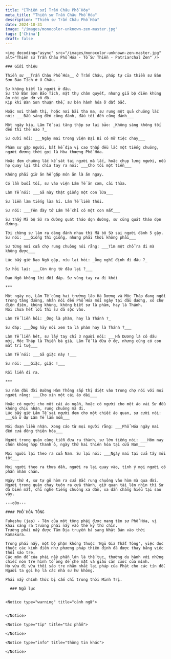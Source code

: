 ```yaml
---
title: "[Thiền sư] Trấn Châu Phổ Hóa"
meta_title: "Thiền sư Trấn Châu Phổ Hóa"
description: "Thiền sư Trấn Châu Phổ Hóa"
date: 2024-10-31
image: "/images/monocolor-unknown-zen-master.jpg"
tags: ['China']
draft: false
---
```


<div className="grid xl:grid-cols-8 lg:grid-cols-8 md:grid-cols-2 sm:grid-cols-2 xs:grid-cols-1 gap-8 bg-body dark:bg-darkmode-body">

  <div className="lg:col-span-3 md:col-span-1">

    <img decoding="async" src="/images/monocolor-unknown-zen-master.jpg" alt="Thiền sư Trấn Châu Phổ Hóa - Tổ Sư Thiền - Patriarchal Zen" />

    ### Giới thiệu

    Thiền sư __Trấn Châu Phổ Hóa__ ở Trấn Châu, pháp tự của thiền sư Bàn Sơn Bảo Tích ở U Châu.

    Sư không biết là người ở đâu.
    Sư thờ Bàn Sơn Bảo Tích, mật thụ chân quyết, nhưng giả bộ điên khùng ăn nói gàn dở vô độ.
    Kịp khi Bàn Sơn thuận thế, sư bèn hành hóa ở đất bắc.

    Hoặc nơi thành thị, hoặc nơi bãi tha ma, sư rung một quả chuông lắc nói: ___Đầu sáng đến cũng đánh, đầu tối đến cũng đánh___

    Một ngày kia, Lâm Tế sai tăng thộp sư lại bảo: _Không sáng không tối đến thì thế nào ?_

    Sư cười nói: ___Ngày mai trong viện Đại Bi có mở tiệc chay___

    Phàm sư gặp người, bất kể địa vị cao thấp đều lắc một tiếng chuông, người đương thời gọi là Hòa thượng Phổ Hóa.

    Hoặc đem chuông lắc kề sát tai người mà lắc, hoặc chụp lưng người, nếu họ quay lại thì chìa tay ra nói: ___Cho tôi một tiền___

    Không phải giờ ăn hễ gặp món ăn là ăn ngay.

    Có lần buổi tối, sư vào viện Lâm Tế ăn cơm, cải thừa.

    Lâm Tế nói: ___Gã này thật giống một con lừa___

    Sư liền làm tiếng lừa hí. Lâm Tế liền thôi.

    Sư nói: ___Tên đày tớ Lâm Tế chỉ có một con mắt___

    Sư thấy Mã bộ Sứ ra đường quát tháo dọn đường, sư cũng quát tháo dọn đường.

    Tới chừng sư làm ra dáng đánh nhau thì Mã bộ Sứ sai người đánh 5 gậy.
    Sư nói: ___Giống thì giống, nhưng phải thời không phải___

    Sư từng nơi cửa chợ rung chuông nói rằng: ___Tìm một chỗ ra đi mà không được___

    Lúc bấy giờ Đạo Ngô gặp, níu lại hỏi: _Ông nghĩ định đi đâu ?_

    Sư hỏi lại: ___Còn ông từ đâu lại ?___

    Đạo Ngô không lời đối đáp. Sư vùng tay ra đi khỏi

    ***

    Một ngày nọ, Lâm Tế cùng hai trưởng lão Hà Dương và Mộc Tháp đang ngồi trong tăng đường, nhân nói đến Phổ Hóa mỗi ngày tại đầu đường, xó chợ điên điên, khùng khùng, không biết sư là phàm, hay là Thánh.
    Nói chưa hết lời thì sư đã sộc vào.

    Lâm Tế liền hỏi: _Ông là phàm, hay là Thánh ?_

    Sư đáp: ___Ông hãy nói xem ta là phàm hay là Thánh ?___

    Lâm Tế liền hét, sư lấy tay chỉ 3 người nói: ___Hà Dương là cô dâu mới, Mộc Tháp là Thiền bà già, Lâm Tế là đứa ở đợ, nhưng cũng có con mắt trí tuệ___

    Lâm Tế nói: ___Gã giặc này !___

    Sư nói: ___Giặc, giặc !___

    Rồi liền đi ra.

    ***

    Sư năm đầu đời Đường Hàm Thông sắp thị diệt vào trong chợ nói với mọi người rằng: ___Cho xin một cái áo dài___

    Hoặc có người cho một cái áo ngắn, hoặc có người cho một áo vải Sư đều không chịu nhận, rung chuông mà đi.
    Lúc bấy giờ Lâm Tế sai người đem cho một chiếc áo quan, sư cười nói: ___Gã ở đợ Lâm Tế lắm mồm___

    Nói đoạn liền nhận. Xong cáo từ mọi người rằng: ___Phổ Hóa ngày mai đến cửa đông thiên hóa___

    Người trong quận cùng tiễn đưa ra thành, sư lớn tiếng nói: ___Hôm nay chôn không hợp thanh ô, ngày thứ hai thiên hóa tại cửa Nam___

    Mọi người lại theo ra cửa Nam. Sư lại nói: ___Ngày mai tại cửa tây mới tốt___

    Mọi người theo ra thưa dần, người ra lại quay vào, tình ý mọi người có phần nhàm chán.

    Ngày thứ 4, sư tự gõ hòm ra cửa Bắc rung chuông vào hòm mà qua đời.
    Người trong quận chạy tuôn ra cửa thành, giở quan tài lên nhìn thì Sư đã biến mất, chỉ nghe tiếng chuông xa dần, xa dần chẳng hiểu tại sao vậy.

    ---o0o---

    #### PHỔ HÓA TÔNG

    Fukeshu (jap) - Tên của một tông phái được mang tên sư Phổ Hóa, vị khai sáng ra trường phái nầy vào thế kỷ thứ chín.
    Trường phái nầy được Tâm Địa truyền bá sang Nhật Bản vào thời Kamakura.

    Trong phái nầy, một bộ phận không thuộc 'Ngũ Gia Thất Tông', việc đọc thuộc các kinh điển như phương pháp thiền định đã được thay bằng việc thổi sáo tre.
    Các môn đồ của phái nầy phần lớn là thế tục, thường du hành với những chiếc nón tre hình tổ ong để che mặt và giấu căn cước của mình.
    Họ vừa đi vừa thổi sáo tre nhằm nhắc lại pháp của Phật cho các tín đồ.
    Người ta gọi họ là các nhà sư hư không.

    Phái nầy chính thức bị cấm chỉ trong thời Minh Trị.

  </div>

  <div className="lg:col-span-5 md:col-span-1">

      ### Ngữ lục


    <Notice type="warning" title="cảnh ngữ">


    </Notice>

    <Notice type="tip" title="tác phẩm">

    </Notice>

    <Notice type="info" title="thông tin khác">

    </Notice>

  </div>

</div>

